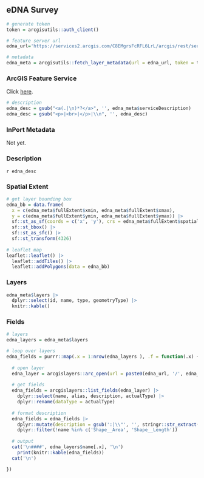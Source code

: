 ## eDNA Survey

```r
# generate token
token = arcgisutils::auth_client()

# feature server url
edna_url='https://services2.arcgis.com/C8EMgrsFcRFL6LrL/arcgis/rest/services/eDNA_Strata/FeatureServer'

# metadata
edna_meta = arcgisutils::fetch_layer_metadata(url = edna_url, token = token)
```

### ArcGIS Feature Service

Click [here](`r edna_url`).

```r

# description
edna_desc = gsub("<a(.|\n)*?</a>", '', edna_meta$serviceDescription)
edna_desc = gsub("<p>|<br>|</p>|\\n", '', edna_desc)
```

### InPort Metadata

Not yet.

### Description

`r edna_desc`

### Spatial Extent

```r
# get layer bounding box
edna_bb = data.frame(
  x = c(edna_meta$fullExtent$xmin, edna_meta$fullExtent$xmax), 
  y = c(edna_meta$fullExtent$ymin, edna_meta$fullExtent$ymax)) |>
  sf::st_as_sf(coords = c('x', 'y'), crs = edna_meta$fullExtent$spatialReference$latestWkid) |>
  sf::st_bbox() |>
  sf::st_as_sfc() |>
  sf::st_transform(4326)
  
# leaflet map
leaflet::leaflet() |>
  leaflet::addTiles() |>
  leaflet::addPolygons(data = edna_bb)
```

### Layers

```r
edna_meta$layers |>
  dplyr::select(id, name, type, geometryType) |>
  knitr::kable()
```

### Fields

```r
# layers 
edna_layers = edna_meta$layers

# loop over layers
edna_fields = purrr::map(.x = 1:nrow(edna_layers ), .f = function(.x) {
  
  # open layer
  edna_layer = arcgislayers::arc_open(url = paste0(edna_url, '/', edna_layers$id[.x]), token = token)
  
  # get fields
  edna_fields = arcgislayers::list_fields(edna_layer) |>
    dplyr::select(name, alias, description, actualType) |>
    dplyr::rename(dataType = actualType)
  
  # format description
  edna_fields = edna_fields |>
    dplyr::mutate(description = gsub(':|\\"', '', stringr::str_extract(description, ':\\s*([^,]+)'))) |>
    dplyr::filter(!name %in% c('Shape__Area', 'Shape__Length'))
  
  # output
  cat('\n####', edna_layers$name[.x], '\n')
    print(knitr::kable(edna_fields))
  cat('\n')

})

```
